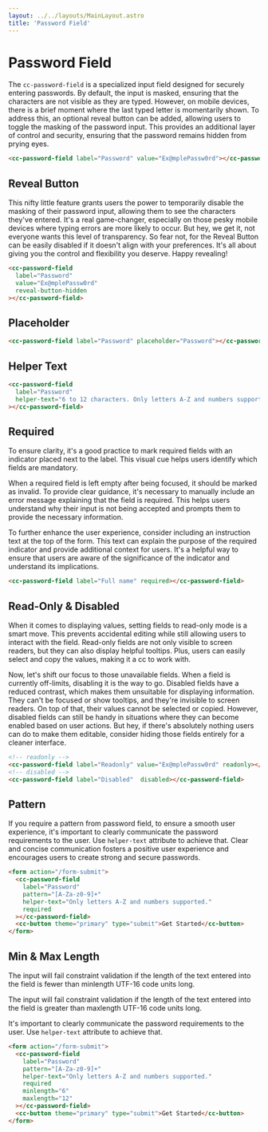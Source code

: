 ```yaml
---
layout: ../../layouts/MainLayout.astro
title: 'Password Field'
---
```


# Password Field

The `cc-password-field` is a specialized input field designed for securely entering passwords. By default, the input is masked, ensuring that the characters are not visible as they are typed. However, on mobile devices, there is a brief moment where the last typed letter is momentarily shown. To address this, an optional reveal button can be added, allowing users to toggle the masking of the password input. This provides an additional layer of control and security, ensuring that the password remains hidden from prying eyes.


<ComponentPreview
  client:load
  component='
    <cc-password-field label="Password" value="Ex@mplePassw0rd"></cc-password-field>
  '
/>

```html
<cc-password-field label="Password" value="Ex@mplePassw0rd"></cc-password-field>
```

## Reveal Button

This nifty little feature grants users the power to temporarily disable the masking of their password input, allowing them to see the characters they've entered. It's a real game-changer, especially on those pesky mobile devices where typing errors are more likely to occur. But hey, we get it, not everyone wants this level of transparency. So fear not, for the Reveal Button can be easily disabled if it doesn't align with your preferences. It's all about giving you the control and flexibility you deserve. Happy revealing!

<ComponentPreview
  client:load
  component='
    <cc-password-field label="Password" value="Ex@mplePassw0rd" reveal-button-hidden></cc-password-field>
  '
/>

```html
<cc-password-field 
  label="Password" 
  value="Ex@mplePassw0rd" 
  reveal-button-hidden
></cc-password-field>
```

## Placeholder

<ComponentPreview
  client:load
  component='
    <cc-password-field label="Password" placeholder="Password"></cc-password-field>
  '
/>

```html
<cc-password-field label="Password" placeholder="Password"></cc-password-field>
```

## Helper Text

<ComponentPreview
  client:load
  component='
    <cc-password-field label="Password" helper-text="6 to 12 characters. Only letters A-Z and numbers supported."></cc-password-field>
  '
/>

```html
<cc-password-field 
  label="Password" 
  helper-text="6 to 12 characters. Only letters A-Z and numbers supported."
></cc-password-field>
```

## Required

To ensure clarity, it's a good practice to mark required fields with an indicator placed next to the label. This visual cue helps users identify which fields are mandatory. 

When a required field is left empty after being focused, it should be marked as invalid. To provide clear guidance, it's necessary to manually include an error message explaining that the field is required. This helps users understand why their input is not being accepted and prompts them to provide the necessary information.

To further enhance the user experience, consider including an instruction text at the top of the form. This text can explain the purpose of the required indicator and provide additional context for users. It's a helpful way to ensure that users are aware of the significance of the indicator and understand its implications.

<ComponentPreview
  client:load
  component='
    <cc-password-field label="Full name" required></cc-password-field>
  '
/>

```html
<cc-password-field label="Full name" required></cc-password-field>
```

## Read-Only & Disabled

When it comes to displaying values, setting fields to read-only mode is a smart move. This prevents accidental editing while still allowing users to interact with the field. Read-only fields are not only visible to screen readers, but they can also display helpful tooltips. Plus, users can easily select and copy the values, making it a cc to work with.

Now, let's shift our focus to those unavailable fields. When a field is currently off-limits, disabling it is the way to go. Disabled fields have a reduced contrast, which makes them unsuitable for displaying information. They can't be focused or show tooltips, and they're invisible to screen readers. On top of that, their values cannot be selected or copied. However, disabled fields can still be handy in situations where they can become enabled based on user actions. But hey, if there's absolutely nothing users can do to make them editable, consider hiding those fields entirely for a cleaner interface.

<ComponentPreview
  client:load
  component='
    <cc-password-field label="Readonly" value="Ex@mplePassw0rd" readonly></cc-password-field>
    <cc-password-field label="Disabled" disabled></cc-password-field>
  '
/>

```html
<!-- readonly -->
<cc-password-field label="Readonly" value="Ex@mplePassw0rd" readonly></cc-password-field>
<!-- disabled -->
<cc-password-field label="Disabled"  disabled></cc-password-field>
```

## Pattern

If you require a pattern from password field, to ensure a smooth user experience, it's important to clearly communicate the password requirements to the user. Use `helper-text` attribute to achieve that. Clear and concise communication fosters a positive user experience and encourages users to create strong and secure passwords.

<ComponentPreview
  client:load
  component='
    <form action="/form-submit">
        <cc-password-field label="Password" pattern="[A-Za-z0-9]+" helper-text="Only letters A-Z and numbers supported." required></cc-password-field>
        <cc-button theme="primary" type="submit">Get Started</cc-button>
    </form>
  '
  style="display: block;"
/>

```html
<form action="/form-submit">
  <cc-password-field 
    label="Password" 
    pattern="[A-Za-z0-9]+" 
    helper-text="Only letters A-Z and numbers supported." 
    required
  ></cc-password-field>
  <cc-button theme="primary" type="submit">Get Started</cc-button>
</form>
```

## Min & Max Length

The input will fail constraint validation if the length of the text entered into the field is fewer than minlength UTF-16 code units long.

The input will fail constraint validation if the length of the text entered into the field is greater than maxlength UTF-16 code units long.

It's important to clearly communicate the password requirements to the user. Use `helper-text` attribute to achieve that.

<ComponentPreview
  client:load
  component='
    <form action="/form-submit">
        <cc-password-field label="Password" pattern="[A-Za-z0-9]+" helper-text="6 to 12 characters. Only letters A-Z and numbers supported." required minlength="6" maxlength="12"></cc-password-field>
        <cc-button theme="primary" type="submit">Get Started</cc-button>
    </form>
  '
  style="display: block;"
/>

```html
<form action="/form-submit">
  <cc-password-field 
    label="Password" 
    pattern="[A-Za-z0-9]+" 
    helper-text="Only letters A-Z and numbers supported." 
    required
    minlength="6" 
    maxlength="12"
  ></cc-password-field>
  <cc-button theme="primary" type="submit">Get Started</cc-button>
</form>
```